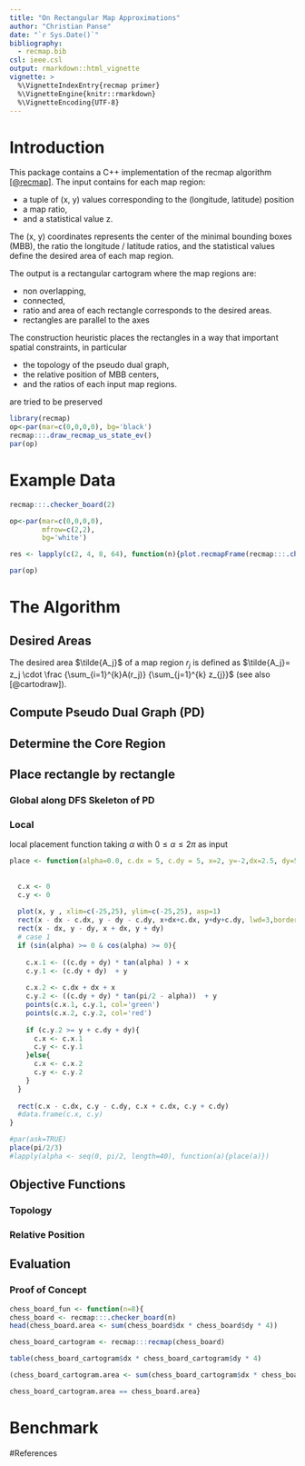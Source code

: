```yaml
---
title: "On Rectangular Map Approximations"
author: "Christian Panse"
date: "`r Sys.Date()`"
bibliography:
  - recmap.bib
csl: ieee.csl
output: rmarkdown::html_vignette
vignette: >
  %\VignetteIndexEntry{recmap primer}
  %\VignetteEngine{knitr::rmarkdown}
  %\VignetteEncoding{UTF-8}
---
```


# Introduction

This package contains a C++ implementation of the recmap algorithm 
[[@recmap]](http://dx.doi.org/10.1109/INFVIS.2004.57).
The input contains for each map region:

- a tuple of (x, y) values corresponding to the (longitude, latitude) position 
- a map ratio, 
- and a statistical value z.

The (x, y) coordinates represents the center of the minimal bounding boxes (MBB), 
the ratio the longitude / latitude 
ratios, and the  statistical values define the desired 
area of each map region. 

The output is a rectangular cartogram where the map regions are:

- non overlapping, 
- connected, 
- ratio and area of each rectangle corresponds to the desired areas.
- rectangles are parallel to the axes

The construction heuristic places the rectangles in a way that important 
spatial constraints, in particular

- the topology of the pseudo dual graph,
- the relative position of MBB centers, 
- and the ratios of each input map regions.

are tried to be preserved


```r

library(recmap)
op<-par(mar=c(0,0,0,0), bg='black')
recmap:::.draw_recmap_us_state_ev()
par(op)
```


# Example Data
```r
recmap:::.checker_board(2)
```

```r


op<-par(mar=c(0,0,0,0), 
        mfrow=c(2,2), 
        bg='white')

res <- lapply(c(2, 4, 8, 64), function(n){plot.recmapFrame(recmap:::.checker_board(n))})

par(op)
```

# The Algorithm

## Desired Areas

The desired area $\tilde{A_j}$ of a map region  $r_j$ is defined as
$\tilde{A_j}= z_j \cdot \frac {\sum_{i=1}^{k}A(r_j)} {\sum_{j=1}^{k} z_{j}}$ (see also [@cartodraw]). 

## Compute Pseudo Dual Graph (PD)

## Determine the Core Region

## Place rectangle by rectangle

### Global along DFS Skeleton of PD

### Local 

local placement function taking $\alpha$  with  $0 \leq \alpha  \le 2\pi$ as input

```r

place <- function(alpha=0.0, c.dx = 5, c.dy = 5, x=2, y=-2,dx=2.5, dy=5){
 
  
  c.x <- 0
  c.y <- 0
  
  plot(x, y , xlim=c(-25,25), ylim=c(-25,25), asp=1)
  rect(x - dx - c.dx, y - dy - c.dy, x+dx+c.dx, y+dy+c.dy, lwd=3,border='grey')
  rect(x - dx, y - dy, x + dx, y + dy)
  # case 1
  if (sin(alpha) >= 0 & cos(alpha) >= 0){
  
    c.x.1 <- ((c.dy + dy) * tan(alpha) ) + x
    c.y.1 <- (c.dy + dy)  + y
    
    c.x.2 <- c.dx + dx + x
    c.y.2 <- ((c.dy + dy) * tan(pi/2 - alpha))  + y
    points(c.x.1, c.y.1, col='green')
    points(c.x.2, c.y.2, col='red')
    
    if (c.y.2 >= y + c.dy + dy){
      c.x <- c.x.1
      c.y <- c.y.1
    }else{
      c.x <- c.x.2
      c.y <- c.y.2
    }
  }
  
  rect(c.x - c.dx, c.y - c.dy, c.x + c.dx, c.y + c.dy)
  #data.frame(c.x, c.y)
}

#par(ask=TRUE)
place(pi/2/3)
#lapply(alpha <- seq(0, pi/2, length=40), function(a){place(a)})

```

## Objective Functions

### Topology 

### Relative Position

## Evaluation 

### Proof of Concept

```r
chess_board_fun <- function(n=8){
chess_board <- recmap:::.checker_board(n)
head(chess_board.area <- sum(chess_board$dx * chess_board$dy * 4))

chess_board_cartogram <- recmap:::recmap(chess_board)

table(chess_board_cartogram$dx * chess_board_cartogram$dy * 4)

(chess_board_cartogram.area <- sum(chess_board_cartogram$dx * chess_board_cartogram$dy * 4))

chess_board_cartogram.area == chess_board.area}
```

# Benchmark


#References

